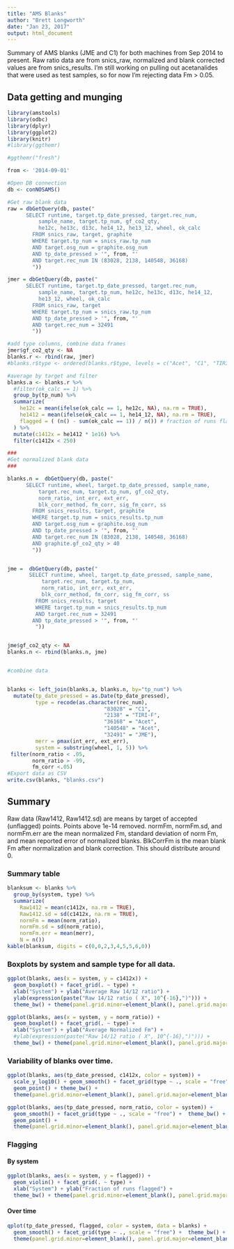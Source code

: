 ```yaml
---
title: "AMS Blanks"
author: "Brett Longworth"
date: "Jan 23, 2017"
output: html_document
---
```


Summary of AMS blanks (JME and C1) for both machines from Sep 2014 to present. Raw ratio data are from snics_raw, normalized and blank corrected values are from snics_results. I'm still working on pulling out acetanalides that were used as test samples, so for now I'm rejecting data Fm > 0.05. 

## Data getting and munging

```r
library(amstools)
library(odbc)
library(dplyr)
library(ggplot2)
library(knitr)
#library(ggthemr)

#ggthemr("fresh")

from <- '2014-09-01'

#Open DB connection
db <- conNOSAMS()

#Get raw blank data
raw = dbGetQuery(db, paste("
      SELECT runtime, target.tp_date_pressed, target.rec_num, 
          sample_name, target.tp_num, gf_co2_qty, 
          he12c, he13c, d13c, he14_12, he13_12, wheel, ok_calc
        FROM snics_raw, target, graphite
      	WHERE target.tp_num = snics_raw.tp_num
        AND target.osg_num = graphite.osg_num
        AND tp_date_pressed > '", from, "'
        AND target.rec_num IN (83028, 2138, 140548, 36168)
        "))

jmer = dbGetQuery(db, paste("
      SELECT runtime, target.tp_date_pressed, target.rec_num, 
          sample_name, target.tp_num, he12c, he13c, d13c, he14_12, 
          he13_12, wheel, ok_calc
        FROM snics_raw, target
      	WHERE target.tp_num = snics_raw.tp_num
        AND tp_date_pressed > '", from, "'
        AND target.rec_num = 32491
        "))

#add type columns, combine data frames
jmer$gf_co2_qty <- NA
blanks.r <- rbind(raw, jmer)
#blanks.r$type <- ordered(blanks.r$type, levels = c("Acet", "C1", "TIRI-F", "JME"))

#average by target and filter
blanks.a <- blanks.r %>%
  #filter(ok_calc == 1) %>%
  group_by(tp_num) %>%
  summarize(
    he12c = mean(ifelse(ok_calc == 1, he12c, NA), na.rm = TRUE),
    he1412 = mean(ifelse(ok_calc == 1, he14_12, NA), na.rm = TRUE),
    flagged = ( (n() - sum(ok_calc == 1)) / n()) # fraction of runs flagged
  ) %>%
  mutate(c1412x = he1412 * 1e16) %>%
  filter(c1412x < 250) 

###
#Get normalized blank data
###

blanks.n =  dbGetQuery(db, paste("
      SELECT runtime, wheel, target.tp_date_pressed, sample_name,
          target.rec_num, target.tp_num, gf_co2_qty, 
          norm_ratio, int_err, ext_err, 
          blk_corr_method, fm_corr, sig_fm_corr, ss
        FROM snics_results, target, graphite
        WHERE target.tp_num = snics_results.tp_num
        AND target.osg_num = graphite.osg_num
        AND tp_date_pressed > '", from, "'
        AND target.rec_num IN (83028, 2138, 140548, 36168)
        AND graphite.gf_co2_qty > 40
        "))


jme =  dbGetQuery(db, paste("
       SELECT runtime, wheel, target.tp_date_pressed, sample_name, 
           target.rec_num, target.tp_num,
           norm_ratio, int_err, ext_err,
           blk_corr_method, fm_corr, sig_fm_corr, ss
         FROM snics_results, target
         WHERE target.tp_num = snics_results.tp_num
         AND target.rec_num = 32491
        AND tp_date_pressed > '", from, "'
         "))


jme$gf_co2_qty <- NA
blanks.n <- rbind(blanks.n, jme)


#combine data


blanks <- left_join(blanks.a, blanks.n, by="tp_num") %>%
  mutate(tp_date_pressed = as.Date(tp_date_pressed),
         type = recode(as.character(rec_num), 
                               "83028" = "C1", 
                               "2138" = "TIRI-F", 
                               "36168" = "Acet", 
                               "140548" = "Acet",
                               "32491" = "JME"),
         merr = pmax(int_err, ext_err),
         system = substring(wheel, 1, 5)) %>%
 filter(norm_ratio < .05, 
        norm_ratio > -99, 
        fm_corr <.05) 
#Export data as CSV
write.csv(blanks, "blanks.csv")
```


## Summary

Raw data (Raw1412, Raw1412.sd) are means by target of accepted (unflagged) points. Points above 1e-14 removed. normFm, normFm.sd, and normFm.err are the mean normalized Fm, standard deviation of norm Fm, and mean reported error of normalized blanks. BlkCorrFm is the mean blank Fm after normalization and blank correction. This should distribute around 0.

### Summary table

```r

blanksum <- blanks %>%
  group_by(system, type) %>%
  summarize(
    Raw1412 = mean(c1412x, na.rm = TRUE),
    Raw1412.sd = sd(c1412x, na.rm = TRUE),
    normFm = mean(norm_ratio),
    normFm.sd = sd(norm_ratio),
    normFm.err = mean(merr),
    N = n())
kable(blanksum, digits = c(0,0,2,3,4,5,5,6,0))
```

### Boxplots by system and sample type for all data.

```r
ggplot(blanks, aes(x = system, y = c1412x)) + 
  geom_boxplot() + facet_grid(. ~ type) + 
  xlab("System") + ylab("Average Raw 14/12 ratio") +
  ylab(expression(paste("Raw 14/12 ratio ( X", 10^{-16},")"))) +
  theme_bw() + theme(panel.grid.minor=element_blank(), panel.grid.major=element_blank())

ggplot(blanks, aes(x = system, y = norm_ratio)) + 
  geom_boxplot() + facet_grid(. ~ type) + 
  xlab("System") + ylab("Average Normalized Fm") +
  #ylab(expression(paste("Raw 14/12 ratio ( X", 10^{-16},")"))) +
  theme_bw() + theme(panel.grid.minor=element_blank(), panel.grid.major=element_blank())
```

### Variability of blanks over time.

```r
ggplot(blanks, aes(tp_date_pressed, c1412x, color = system)) +
  scale_y_log10() + geom_smooth() + facet_grid(type ~ ., scale = "free") + 
  geom_point() + theme_bw() + 
  theme(panel.grid.minor=element_blank(), panel.grid.major=element_blank())

ggplot(blanks, aes(tp_date_pressed, norm_ratio, color = system)) +
  geom_smooth() + facet_grid(type ~ ., scale = "free") +  theme_bw() + 
  geom_point() + 
  theme(panel.grid.minor=element_blank(), panel.grid.major=element_blank())
```

### Flagging

#### By system
```r
ggplot(blanks, aes(x = system, y = flagged)) + 
  geom_violin() + facet_grid(. ~ type) + 
  xlab("System") + ylab("Fraction of runs flagged") +
  theme_bw() + theme(panel.grid.minor=element_blank(), panel.grid.major=element_blank())
```

#### Over time

```r
qplot(tp_date_pressed, flagged, color = system, data = blanks) +
  geom_smooth() + facet_grid(type ~ ., scale = "free") +  theme_bw() + 
  theme(panel.grid.minor=element_blank(), panel.grid.major=element_blank())
```


